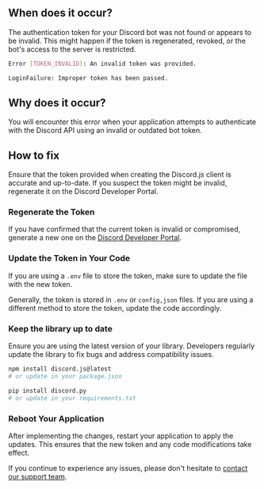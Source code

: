 
## When does it occur?
The authentication token for your Discord bot was not found or appears to be invalid. This might happen if the token is regenerated, revoked, or the bot's access to the server is restricted.

```bash discord.js
Error [TOKEN_INVALID]: An invalid token was provided.
```

```bash discord.py
LoginFailure: Improper token has been passed.
```

## Why does it occur?
You will encounter this error when your application attempts to authenticate with the Discord API using an invalid or outdated bot token.

## How to fix

Ensure that the token provided when creating the Discord.js client is accurate and up-to-date. If you suspect the token might be invalid, regenerate it on the Discord Developer Portal.

### Regenerate the Token
If you have confirmed that the current token is invalid or compromised, generate a new one on the [Discord Developer Portal](https://discord.com/developers/applications). 

### Update the Token in Your Code
If you are using a `.env` file to store the token, make sure to update the file with the new token.

Generally, the token is stored in `.env` or `config,json` files. If you are using a different method to store the token, update the code accordingly.

### Keep the library up to date

Ensure you are using the latest version of your library. Developers regularly update the library to fix bugs and address compatibility issues.

```bash Update discord.js
npm install discord.js@latest
# or update in your package.json
```

```bash Update discord.py
pip install discord.py
# or update in your requirements.txt
```

### Reboot Your Application

After implementing the changes, restart your application to apply the updates. This ensures that the new token and any code modifications take effect.

If you continue to experience any issues, please don't hesitate to [contact our support team](/company/support).